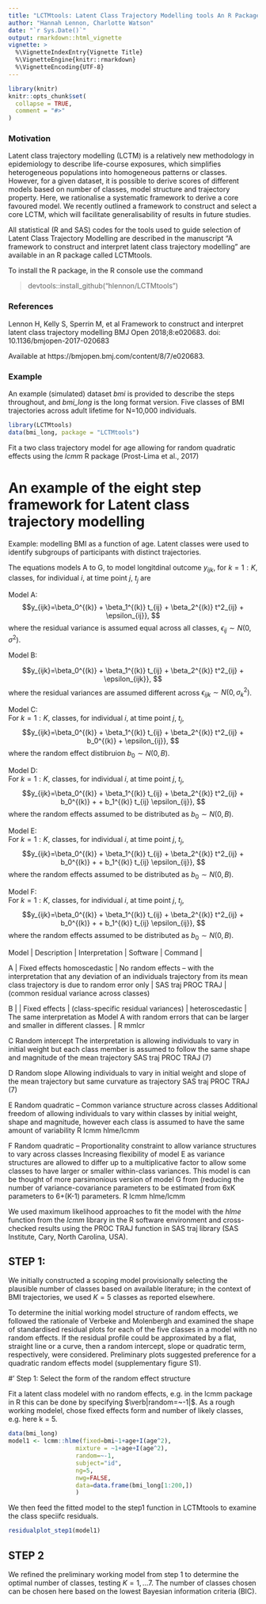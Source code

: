 ```yaml
---
title: "LCTMtools: Latent Class Trajectory Modelling tools An R Package"
author: "Hannah Lennon, Charlotte Watson"
date: "`r Sys.Date()`"
output: rmarkdown::html_vignette
vignette: >
  %\VignetteIndexEntry{Vignette Title}
  %\VignetteEngine{knitr::rmarkdown}
  %\VignetteEncoding{UTF-8}
---
```


```r
library(knitr)
knitr::opts_chunk$set(
  collapse = TRUE,
  comment = "#>"
)
```


### Motivation

Latent class trajectory modelling (LCTM) is a relatively new methodology in epidemiology to describe life-course exposures, which simplifies heterogeneous populations into homogeneous patterns or classes. However, for a given dataset, it is possible to derive scores of different models based on number of classes, model structure and trajectory property. Here, we rationalise a systematic framework to derive a core favoured model. We recently outlined a framework to construct and select a core LCTM, which will facilitate generalisability of results in future studies.

All statistical (R and SAS) codes for the tools used to guide selection of Latent Class Trajectory Modelling are described in the manuscript "A framework to construct and interpret latent class trajectory modelling" are available in an R package called LCTMtools.

To install the R package, in the R console use the command

> devtools::install_github("hlennon/LCTMtools")




### References

Lennon H, Kelly S, Sperrin M, et al Framework to construct and interpret latent class trajectory modelling BMJ Open 2018;8:e020683. doi: 10.1136/bmjopen-2017-020683

Available at https://bmjopen.bmj.com/content/8/7/e020683.



### Example

An example (simulated) dataset *bmi* is provided to describe the steps throughout, and *bmi_long* is the long format version. 
Five classes of BMI trajectories across adult lifetime for N=10,000 individuals.

```r
library(LCTMtools)
data(bmi_long, package = "LCTMtools")
```

Fit a two class trajectory model for age allowing for random quadratic effects using the *lcmm* R package (Prost-Lima et al., 2017)



# An example of the eight step framework for Latent class trajectory modelling

Example: modelling BMI as a function of age. Latent classes were used to identify subgroups of participants with distinct trajectories. 

The equations models A to G, to model longitdinal outcome $y_{ijk}$, for $k=1:K,$ classes, for individual $i$, at time point $j$, $t_j$ are  


Model A:   
$$y_{ijk}=\beta_0^{(k)} + \beta_1^{(k)} t_{ij} + \beta_2^{(k)} t^2_{ij} + \epsilon_{ij}}, $$
where the residual variance is assumed equal across all classes, $\epsilon_{ij}\sim N(0, \sigma^2)$.  


Model B:   

$$y_{ijk}=\beta_0^{(k)} + \beta_1^{(k)} t_{ij} + \beta_2^{(k)} t^2_{ij} + \epsilon_{ijk}}, $$
where the residual variances are assumed different across $\epsilon_{ijk} \sim N(0, \sigma_k^2)$.  


Model C:   
For $k=1:K,$ classes, for individual $i$, at time point $j$, $t_j$, 
$$y_{ijk}=\beta_0^{(k)} + \beta_1^{(k)} t_{ij} + \beta_2^{(k)} t^2_{ij} + b_0^{(k)}  +  \epsilon_{ij}}, $$
where the random effect distibruion $b_0 \sim N(0, B)$.  


Model D:   
For $k=1:K,$ classes, for individual $i$, at time point $j$, $t_j$, 
$$y_{ijk}=\beta_0^{(k)} + \beta_1^{(k)} t_{ij} + \beta_2^{(k)} t^2_{ij} + b_0^{(k)} + + b_1^{(k)} t_{ij} \epsilon_{ij}}, $$
where the random effects assumed to be distributed as $b_0 \sim N(0, B)$.  



Model E:   
For $k=1:K,$ classes, for individual $i$, at time point $j$, $t_j$, 
$$y_{ijk}=\beta_0^{(k)} + \beta_1^{(k)} t_{ij} + \beta_2^{(k)} t^2_{ij} + b_0^{(k)} + + b_1^{(k)} t_{ij} \epsilon_{ij}}, $$
where the random effects assumed to be distributed as $b_0 \sim N(0, B)$.  


Model F:   
For $k=1:K,$ classes, for individual $i$, at time point $j$, $t_j$, 
$$y_{ijk}=\beta_0^{(k)} + \beta_1^{(k)} t_{ij} + \beta_2^{(k)} t^2_{ij} + b_0^{(k)} + + b_1^{(k)} t_{ij} \epsilon_{ij}}, $$
where the random effects assumed to be distributed as $b_0 \sim N(0, B)$.  




Model | Description | Interpretation | Software | Command |   
     
A  | Fixed effects homoscedastic | No random effects – with the interpretation that any deviation of an individuals trajectory from its mean class trajectory is due to random error only
 | SAS traj
PROC TRAJ | 
 (common residual variance across classes)
          
    
B | 
 | Fixed effects
 | (class-specific residual variances)
 | heteroscedastic
 | The same interpretation as Model A with random errors that can be larger and smaller in different classes.
 | R mmlcr

 
         
    
C
Random intercept
The interpretation is allowing individuals to vary in initial weight but each class member is assumed to follow the same shape and magnitude of the mean trajectory
SAS traj
PROC TRAJ
(7)
          
    
D
Random slope
Allowing individuals to vary in initial weight and slope of the mean trajectory but same curvature as trajectory
SAS traj
PROC TRAJ
(7)
          
    
E
Random quadratic – Common variance structure across classes
Additional freedom of allowing individuals to vary within classes by initial weight, shape and magnitude, however each class is assumed to have the same amount of variability
R lcmm
hlme/lcmm
         
    
F
Random quadratic – Proportionality constraint to allow variance structures to vary across classes
Increasing flexibility of model E as variance structures are allowed to differ up to a multiplicative factor to allow some classes to have larger or smaller within-class variances. This model is can be thought of more parsimonious version of model G from (reducing the number of variance-covariance parameters to be estimated from 6xK parameters to 6+(K-1) parameters.
R lcmm
hlme/lcmm
          
   


We used maximum likelihood approaches to fit the model with the *hlme* function from the *lcmm* library in the R software environment and cross-checked results using the PROC TRAJ function in SAS traj library (SAS Institute, Cary, North Carolina, USA).


## STEP 1:
We initially constructed a scoping model provisionally selecting the plausible number of classes based on available literature; in the context of BMI trajectories, we used $K=5$ classes as reported elsewhere.

To determine the initial working model structure of random effects, we followed the rationale of Verbeke and Molenbergh and examined the shape of standardised residual plots for each of the five classes in a model with no random effects. If the residual profile could be approximated by a flat, straight line or a curve, then a random intercept, slope or quadratic term, respectively, were considered. Preliminary plots suggested preference for a quadratic random effects model (supplementary figure S1).


#' Step 1: Select the form of the random effect structure

Fit a latent class modelel with no random effects, e.g. in the lcmm package in R this can be done by specifying $\verb|random=~-1|$. As a rough working modelel, chose fixed effects form and number of likely classes, e.g. here k = 5.
```r
data(bmi_long)
model1 <- lcmm::hlme(fixed=bmi~1+age+I(age^2),
                   mixture = ~1+age+I(age^2),
                   random=~-1,
                   subject="id",
                   ng=5,
                   nwg=FALSE, 
                   data=data.frame(bmi_long[1:200,])
                   )
```


We then feed the fitted model to the step1 function in LCTMtools to examine the class speciifc residuals. 

```r
residualplot_step1(model1)
```



## STEP 2
We refined the preliminary working model from step 1 to determine the optimal number of classes, testing $K=1, ... 7$. 
The number of classes chosen can be chosen here based on the lowest Bayesian information criteria (BIC).



